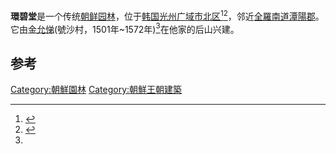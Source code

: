 {{Infobox Korean name
|img=Hwanbyeokdang PavilionLargest.jpg
|caption=
|hangul=환벽당
|hanja={{linktext|環|碧|堂}}
|rr=Hwanbyeokdang
|mr=Hwanbyŏktang
}}

'''環碧堂'''是一个传统[[朝鲜园林|朝鲜园林]]，位于[[韩国|韩国]][[光州广域市|光州广域市]][[北区_(光州)|北区]]<ref name="Buk-gu">{{cite web |url=http://www.bukgu.gwangju.kr/language/english/B_culture4.htm |title=Downtown Cultural Relics |publisher=[[光州广域市|光州广域市]][[北区_(光州)|北区]] |access-date=2010-05-05 |archive-date=2005-08-11 |archive-url=https://web.archive.org/web/20050811081030/http://www.bukgu.gwangju.kr/language/english/B_culture4.htm |dead-url=no }}</ref><ref name="EncyKorea">{{cite web|url=http://100.empas.com/dicsearch/pentry.html?s=K&i=252015&v=42 |title=환벽당 環碧堂 |language=ko |publisher=[[Empas|Empas]] / [[EncyKorea|EncyKorea]]}}</ref>，邻近[[全羅南道|全羅南道]][[潭陽郡|潭陽郡]]。它由[[金允悌|金允悌]](號沙村，1501年~1572年)<ref name="Buk-gu" />在他家的后山兴建。
==参考==
{{reflist}}
[[Category:朝鮮園林|Category:朝鮮園林]]
[[Category:朝鮮王朝建築|Category:朝鮮王朝建築]]